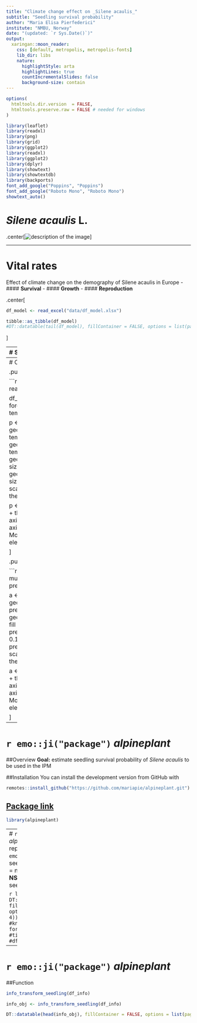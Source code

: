 ```yaml
---
title: "Climate change effect on _Silene acaulis_"
subtitle: "Seedling survival probability"
author: "Maria Elisa Pierfederici"
institute: "NMBU, Norway"
date: "(updated: `r Sys.Date()`)"
output:
  xaringan::moon_reader:
    css: [default, metropolis, metropolis-fonts]
    lib_dir: libs
    nature:
      highlightStyle: arta
      highlightLines: true
      countIncrementalSlides: false
      background-size: contain
---
```


```r
options(
  htmltools.dir.version  = FALSE,
  htmltools.preserve.raw = FALSE # needed for windows
)

```

```r
library(leaflet)
library(readxl)
library(png)
library(grid)
library(ggplot2)
library(readxl)
library(ggplot2)
library(dplyr)
library(showtext)
library(showtextdb)
library(backports)
font_add_google("Poppins", "Poppins")
font_add_google("Roboto Mono", "Roboto Mono")
showtext_auto()
```

# *Silene acaulis* L.

.center[![description of the image](img/sileneacaulis.png)]

---

# Vital rates 
Effect of climate change on the demography of Silene acaulis in Europe
- #### **Survival**
- #### **Growth**
- #### **Reproduction**

.center[
```r
df_model <- read_excel("data/df_model.xlsx")     

tibble::as_tibble(df_model)
#DT::datatable(tail(df_model), fillContainer = FALSE, options = list(pageLength = 4))
```
]

---
# Study sites `r emo::ji("earth")`

Four populations located in **Sweden**

- Jamtland region = **SJ1**  **SJ2** 
- Norbotten region =  **SA1** **SA2** 

.center[ 
```r

df_location <- read_excel("data/lat_long_EU_sites_Silene.xlsx",
                             col_types = c("text", "numeric", "numeric"))
df_location %>%
  leaflet( width = 900) %>%
  addTiles() %>%
  addMarkers(clusterOptions = markerClusterOptions(), popup = "SA1")
```
]

---
# Climate `r emo::ji("graph")`

.pull-left[
**Temperature** 

```r

df_climate <- read_excel("data/df_climvar_sweden.xlsx")

df_sorted <-
  df_climate %>%
  mutate(site = 
forcats::fct_reorder(site, -temp_mean_summer))

p <- ggplot(df_sorted, aes(site)) +
  geom_boxplot(aes(y = temp_mean_summer), fill = "orange") +
  geom_boxplot(aes(y = temp_mean_winter), fill = "blue") +
  geom_point(aes(y = temp_mean_summer), size = 2, alpha = 0.15) +
  geom_point(aes(y = temp_mean_winter), size = 2, alpha = 0.15) +
  scale_fill_hue(direction = 1) +
  theme_classic()

p <- p + labs(x = NULL, y = "Temperature") +
  theme(legend.position = "bottom",
        axis.title = element_text(size = 16),
         axis.text.x = element_text(family = "Roboto Mono", size = 13),
        axis.text.y = element_text(size = 13))
p
```

]

.pull-right[
**Precipitation** 

```r

df_sorted2 <-
  df_climate %>%
  mutate(site =
           forcats::fct_reorder(site,-precip_tot_summer))

a <- ggplot(df_sorted2, aes(site)) +
  geom_boxplot(aes(y= precip_tot_summer), fill = "orange") +
  geom_boxplot(aes(y= precip_tot_winter), fill = "blue") +
  geom_point(aes(y= precip_tot_summer),size = 2, alpha = 0.15)+
  geom_point(aes(y= precip_tot_winter),size = 2, alpha = 0.15)+
  scale_fill_hue(direction = 1) +
  theme_classic()

a <- a+ labs(x = NULL, y = "Precipitation") +
  theme(legend.position = "bottom",
        axis.title = element_text(size = 16),
         axis.text.x = element_text(family = "Roboto Mono", size = 13),
        axis.text.y = element_text(size = 13))
a
```

]

---
# `r emo::ji("package")` _alpineplant_
##Overview
**Goal:** estimate seedling survival probability of _Silene acaulis_ to be used in the IPM 

##Installation 
You can install the development version from GitHub with

```r
remotes::install_github("https://github.com/mariapie/alpineplant.git")
```
[Package link](https://github.com/mariapie/alpineplant.git)
--
```r
library(alpineplant)
```
---
# `r emo::ji("package")` _alpineplant_
## _Silene acaulis_ reproduction data  `r emo::ji("book")` 
- **SSsd** = seedling sample size 
- **Ndsd** = number of dead seedling
- **NSsd** = number of survived seedling

```r
library(DT)
DT::datatable(head(df_info), fillContainer = FALSE, options = list(pageLength = 4))
#knitr::kable(head(df_info), format = 'html')
#tibble::as_tibble(df_info)
#df_info %>% DT::datatable()
```
---
# `r emo::ji("package")` _alpineplant_
##Function


```r
info_transform_seedling(df_info)
```

```r
info_obj <- info_transform_seedling(df_info)
```

```r
DT::datatable(head(info_obj), fillContainer = FALSE, options = list(pageLength = 4))
```
